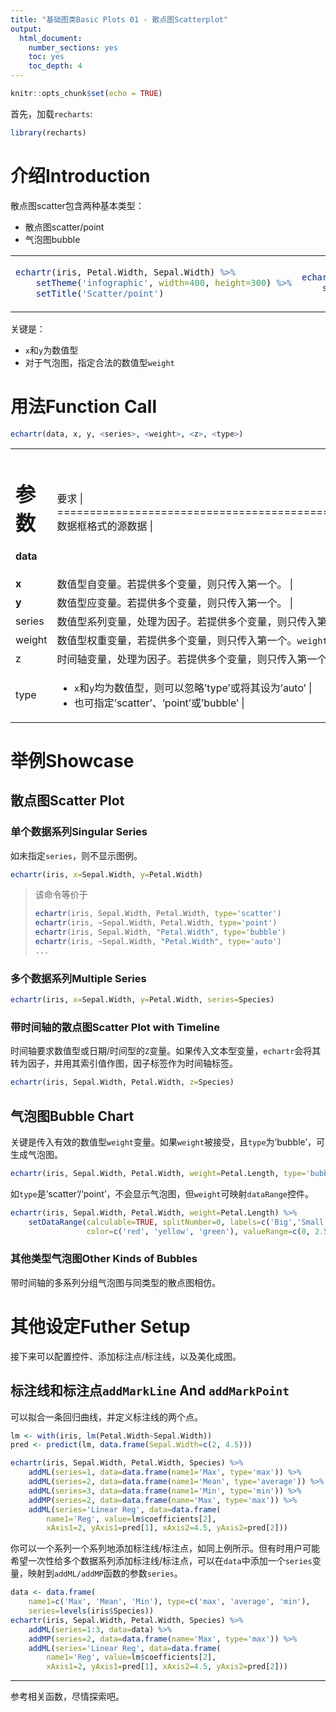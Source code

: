 ```yaml
---
title: "基础图类Basic Plots 01 - 散点图Scatterplot"
output: 
  html_document: 
    number_sections: yes
    toc: yes
    toc_depth: 4
---
```


```r
knitr::opts_chunk$set(echo = TRUE)
```

首先，加载`recharts`:
```r
library(recharts)
```

# 介绍Introduction

散点图scatter包含两种基本类型：

- 散点图scatter/point
- 气泡图bubble

<table id='intro'>
<tr><td>
```r
echartr(iris, Petal.Width, Sepal.Width) %>% 
    setTheme('infographic', width=400, height=300) %>%
    setTitle('Scatter/point')
```
</td>
<td>
```r
echartr(iris, Petal.Width, Sepal.Width, weight=Petal.Length, type='bubble') %>% 
    setTheme('roma', width=400, height=300) %>% setTitle('Bubble')
```
</td></tr>
</table>

关键是：

- `x`和`y`为数值型
- 对于气泡图，指定合法的数值型`weight`

# 用法Function Call

```r
echartr(data, x, y, <series>, <weight>, <z>, <type>)
```

+---------+--------------------------------------------------------------------+
| 参数    |  要求                                                    |
+=========+====================================================================+
| **data**| 数据框格式的源数据                          |
+---------+--------------------------------------------------------------------+
| **x**   | 数值型自变量。若提供多个变量，则只传入第一个。 |
+---------+--------------------------------------------------------------------+
| **y**   | 数值型应变量。若提供多个变量，则只传入第一个。 |
+---------+--------------------------------------------------------------------+
| series  | 数值型系列变量，处理为因子。若提供多个变量，则只传入第一个。 |
+---------+--------------------------------------------------------------------+
| weight  | 数值型权重变量，若提供多个变量，则只传入第一个。`weight`与dataRange控件相关联。如果`type`设为'bubble'，则显示气泡图。 |
+---------+--------------------------------------------------------------------+
|  z      | 时间轴变量，处理为因子。若提供多个变量，则只传入第一个。 |
+---------+--------------------------------------------------------------------+
| type    | - `x`和`y`均为数值型，则可以忽略'type'或将其设为'auto' |
|         | - 也可指定'scatter'、'point'或'bubble' |
+---------+--------------------------------------------------------------------+


# 举例Showcase

## 散点图Scatter Plot

### 单个数据系列Singular Series

如未指定`series`，则不显示图例。

```r
echartr(iris, x=Sepal.Width, y=Petal.Width)
```

> 该命令等价于
> 
> ```r
> echartr(iris, Sepal.Width, Petal.Width, type='scatter')
> echartr(iris, ~Sepal.Width, Petal.Width, type='point')
> echartr(iris, Sepal.Width, "Petal.Width", type='bubble')
> echartr(iris, ~Sepal.Width, "Petal.Width", type='auto')
> ...
> ```

### 多个数据系列Multiple Series

```r
echartr(iris, x=Sepal.Width, y=Petal.Width, series=Species)
```

### 带时间轴的散点图Scatter Plot with Timeline

时间轴要求数值型或日期/时间型的`Z`变量。如果传入文本型变量，`echartr`会将其转为因子，并用其索引值作图，因子标签作为时间轴标签。

```r
echartr(iris, Sepal.Width, Petal.Width, z=Species)
```

## 气泡图Bubble Chart

关键是传入有效的数值型`weight`变量。如果`weight`被接受，且`type`为'bubble'，可生成气泡图。

```r
echartr(iris, Sepal.Width, Petal.Width, weight=Petal.Length, type='bubble')
```

如`type`是'scatter'/'point'，不会显示气泡图，但`weight`可映射`dataRange`控件。

```r
echartr(iris, Sepal.Width, Petal.Width, weight=Petal.Length) %>%
    setDataRange(calculable=TRUE, splitNumber=0, labels=c('Big','Small'),
                 color=c('red', 'yellow', 'green'), valueRange=c(0, 2.5))
```

### 其他类型气泡图Other Kinds of Bubbles

带时间轴的多系列分组气泡图与同类型的散点图相仿。

# 其他设定Futher Setup

接下来可以配置控件、添加标注点/标注线，以及美化成图。

## 标注线和标注点`addMarkLine` And `addMarkPoint`

可以拟合一条回归曲线，并定义标注线的两个点。

```r
lm <- with(iris, lm(Petal.Width~Sepal.Width))
pred <- predict(lm, data.frame(Sepal.Width=c(2, 4.5)))

echartr(iris, Sepal.Width, Petal.Width, Species) %>%
    addML(series=1, data=data.frame(name1='Max', type='max')) %>%
    addML(series=2, data=data.frame(name1='Mean', type='average')) %>%
    addML(series=3, data=data.frame(name1='Min', type='min')) %>%
    addMP(series=2, data=data.frame(name='Max', type='max')) %>%
    addML(series='Linear Reg', data=data.frame(
        name1='Reg', value=lm$coefficients[2], 
        xAxis1=2, yAxis1=pred[1], xAxis2=4.5, yAxis2=pred[2]))
```

你可以一个系列一个系列地添加标注线/标注点，如同上例所示。但有时用户可能希望一次性给多个数据系列添加标注线/标注点，可以在`data`中添加一个`series`变量，映射到`addML/addMP`函数的参数`series`。 

```r
data <- data.frame(
    name1=c('Max', 'Mean', 'Min'), type=c('max', 'average', 'min'),
    series=levels(iris$Species))
echartr(iris, Sepal.Width, Petal.Width, Species) %>%
    addML(series=1:3, data=data) %>%
    addMP(series=2, data=data.frame(name='Max', type='max')) %>%
    addML(series='Linear Reg', data=data.frame(
        name1='Reg', value=lm$coefficients[2], 
        xAxis1=2, yAxis1=pred[1], xAxis2=4.5, yAxis2=pred[2]))
```

---------------

参考相关函数，尽情探索吧。

